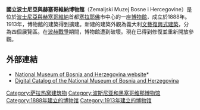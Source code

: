 '''國立波士尼亞與赫塞哥維納博物館'''（Zemaljski Muzej Bosne i Hercegovine）是位於[[波士尼亞與赫塞哥維納|波士尼亞與赫塞哥維納]]首都[[塞拉耶佛|塞拉耶佛]]市中心的一座[[博物館|博物館]]，成立於1888年。1913年，博物館的建築得到擴建。新建的建築外觀為義大利[[文藝復興式建築|文藝復興式建築]]，分為四個展覽區。在[[波赫戰爭|波赫戰爭]]期間，博物館遭到破壞。現在已得到修復並重新開放參觀。

==外部連結==
{{Commons category|National Museum of Bosnia and Herzegovina}}
* [http://www.zemaljskimuzej.ba/ National Museum of Bosnia and Herzegovina website]*{{Wayback|url=http://www.zemaljskimuzej.ba/ |date=20110531230519 }}
* [http://h.etf.unsa.ba/dig-katalog-stecaka/index_eng.htm Digital Catalog of the National Museum of Bosnia and Herzegovina]{{Wayback|url=http://h.etf.unsa.ba/dig-katalog-stecaka/index_eng.htm |date=20200119203306 }}
{{coord|43.8545|N|18.4025|E|source:kolossus-dewiki|display=title}}
{{欧洲题目|国家博物馆}}
{{Authority control}}
[[Category:萨拉热窝建筑物|Category:萨拉热窝建筑物]]
[[Category:波斯尼亚和黑塞哥维那博物馆|Category:波斯尼亚和黑塞哥维那博物馆]]
[[Category:1888年建立的博物馆|Category:1888年建立的博物馆]]
[[Category:1913年建立的博物馆|Category:1913年建立的博物馆]]